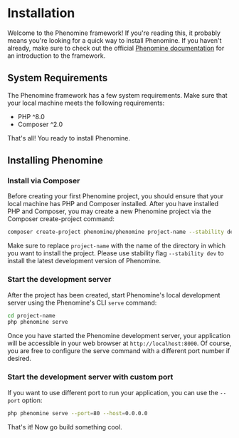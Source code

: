 
# Installation

Welcome to the Phenomine framework! If you're reading this, it probably means you're looking for a quick way to install Phenomine. If you haven't already, make sure to check out the official [Phenomine documentation](https://phenomine.spentura.com) for an introduction to the framework.

## System Requirements
The Phenomine framework has a few system requirements. Make sure that your local machine meets the following requirements:

- PHP ^8.0
- Composer ^2.0

That's all! You ready to install Phenomine.

## Installing Phenomine

### Install via Composer

Before creating your first Phenomine project, you should ensure that your local machine
has PHP and Composer installed. After you have installed PHP and Composer, you may create a new Phenomine project via the Composer create-project command:

```sh copy
composer create-project phenomine/phenomine project-name --stability dev
```

Make sure to replace `project-name` with the name of the directory in which you want to install the project.
Please use stability flag `--stability dev` to install the latest development version of Phenomine.

### Start the development server

After the project has been created, start Phenomine's local development server using the Phenomine's CLI `serve` command:

```sh copy
cd project-name
php phenomine serve
```

Once you have started the Phenomine development server, your application will be accessible in your web browser at `http://localhost:8000`. Of course, you are free to configure the serve command with a different port number if desired.

### Start the development server with custom port
If you want to use different port to run your application, you can use the `--port` option:

```sh copy
php phenomine serve --port=80 --host=0.0.0.0
```

That's it! Now go build something cool.